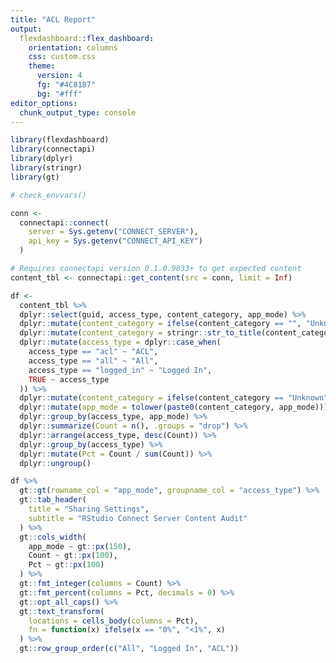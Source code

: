 ```yaml
---
title: "ACL Report"
output:
  flexdashboard::flex_dashboard:
    orientation: columns
    css: custom.css
    theme:
      version: 4
      fg: "#4C8187"
      bg: "#fff"
editor_options: 
  chunk_output_type: console
---
```


```r
library(flexdashboard)
library(connectapi)
library(dplyr)
library(stringr)
library(gt)
```

```r
# check_envvars()
```


```r
conn <- 
  connectapi::connect(
    server = Sys.getenv("CONNECT_SERVER"),
    api_key = Sys.getenv("CONNECT_API_KEY")
  )

# Requires connectapi version 0.1.0.9033+ to get expected content
content_tbl <- connectapi::get_content(src = conn, limit = Inf)
```

```r
df <- 
  content_tbl %>%
  dplyr::select(guid, access_type, content_category, app_mode) %>%
  dplyr::mutate(content_category = ifelse(content_category == "", "Unknown", content_category)) %>%
  dplyr::mutate(content_category = stringr::str_to_title(content_category)) %>%
  dplyr::mutate(access_type = dplyr::case_when(
    access_type == "acl" ~ "ACL",
    access_type == "all" ~ "All",
    access_type == "logged_in" ~ "Logged In",
    TRUE ~ access_type
  )) %>%
  dplyr::mutate(content_category = ifelse(content_category == "Unknown", "", paste0(content_category, "-"))) %>%
  dplyr::mutate(app_mode = tolower(paste0(content_category, app_mode))) %>%
  dplyr::group_by(access_type, app_mode) %>%
  dplyr::summarize(Count = n(), .groups = "drop") %>%
  dplyr::arrange(access_type, desc(Count)) %>%
  dplyr::group_by(access_type) %>%
  dplyr::mutate(Pct = Count / sum(Count)) %>%
  dplyr::ungroup()

df %>% 
  gt::gt(rowname_col = "app_mode", groupname_col = "access_type") %>%
  gt::tab_header(
    title = "Sharing Settings",
    subtitle = "RStudio Connect Server Content Audit"
  ) %>%
  gt::cols_width(
    app_mode ~ gt::px(150),
    Count ~ gt::px(100),
    Pct ~ gt::px(100)
  ) %>%
  gt::fmt_integer(columns = Count) %>%
  gt::fmt_percent(columns = Pct, decimals = 0) %>%
  gt::opt_all_caps() %>%
  gt::text_transform(
    locations = cells_body(columns = Pct),
    fn = function(x) ifelse(x == "0%", "<1%", x)
  ) %>%
  gt::row_group_order(c("All", "Logged In", "ACL"))
```

